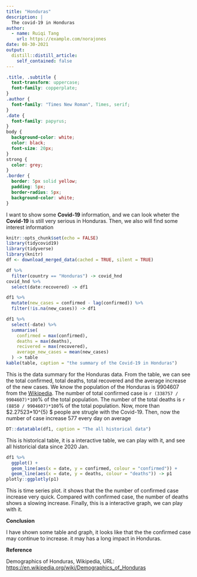 ```yaml
---
title: "Honduras"
description: |
  The covid-19 in Honduras
author:
  - name: Ruiqi Tang
    url: https://example.com/norajones
date: 08-30-2021
output:
  distill::distill_article:
    self_contained: false
---
```


```css
.title, .subtitle {
  text-transform: uppercase;
  font-family: copperplate;
}
.author {
  font-family: "Times New Roman", Times, serif;
}
.date {
  font-family: papyrus;
}
body {
  background-color: white;
  color: black;
  font-size: 20px;
}
strong {
  color: grey;
}
.border {
  border: 5px solid yellow;
  padding: 5px;
  border-radius: 5px;
  background-color: white;
}

```

I want to show some __Covid-19__ information, and we can look wheter the __Covid-19__ is still very serious in Honduras. Then, we also will find some interest information

```r
knitr::opts_chunk$set(echo = FALSE)
library(tidycovid19)
library(tidyverse)
library(knitr)
df <- download_merged_data(cached = TRUE, silent = TRUE)

df %>%
  filter(country == "Honduras") -> covid_hnd
covid_hnd %>%
  select(date:recovered) -> df1

df1 %>%
  mutate(new_cases = confirmed - lag(confirmed)) %>%
  filter(!is.na(new_cases)) -> df1
```

```r
df1 %>%
  select(-date) %>%
  summarise(
    confirmed = max(confirmed),
    deaths = max(deaths),
    recivered = max(recovered),
    average_new_cases = mean(new_cases)
  ) -> table
kable(table, caption = "the summary of the Covid-19 in Honduras")
```

This is the data summary for the Honduras data. From the table, we can see the total confirmed, total deaths, total recovered and the average increase of the new cases. We know the population of the Honduras is $9904607$ from the [Wikipedia](https://en.wikipedia.org/wiki/Demographics_of_Honduras). The number of total confirmed case is `r (338757 / 9904607)*100`% of the total population. The number of the total deaths is `r (8850 / 9904607)*100`% of the total population. Now, more than $2.27523*10^{5} $  people are strugle with the Covid-19. Then, now the number of case increase $577$ every day on average



```r
DT::datatable(df1, caption = "The all historical data")
```
This is historical table, it is a interactive table, we can play with it, and see all historicial data since 2020 Jan.

```r
df1 %>%
  ggplot() +
  geom_line(aes(x = date, y = confirmed, colour = "confirmed")) +
  geom_line(aes(x = date, y = deaths, colour = "deaths")) -> p1
plotly::ggplotly(p1)
```

This is time series plot. it shows that the the number of confirmed case increase very quick. Compared with confirmed case, the number of deaths shows a slowing increase. Finally, this is a interactive graph, we can play with it.

__Conclusion__

I have shown some table and graph, it looks like that the the confirmed case may continue to increase. it may has a long impact in Honduras.

__Reference__

Demographics of Honduras, Wikipedia, URL: [https://en.wikipedia.org/wiki/Demographics_of_Honduras](https://en.wikipedia.org/wiki/Demographics_of_Honduras)